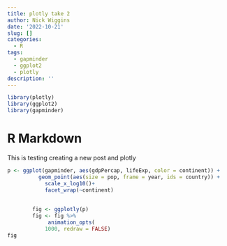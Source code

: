 ```yaml
---
title: plotly take 2
author: Nick Wiggins
date: '2022-10-21'
slug: []
categories:
  - R
tags:
  - gapminder
  - ggplot2
  - plotly
description: ''
---
```


```r
library(plotly)
library(ggplot2)
library(gapminder)
```

# R Markdown

This is testing creating a new post and plotly


```r
p <- ggplot(gapminder, aes(gdpPercap, lifeExp, color = continent)) +
          geom_point(aes(size = pop, frame = year, ids = country)) +
            scale_x_log10()+
            facet_wrap(~continent)
        
        
        fig <- ggplotly(p)
        fig <- fig %>% 
             animation_opts(
            1000, redraw = FALSE)
fig
```